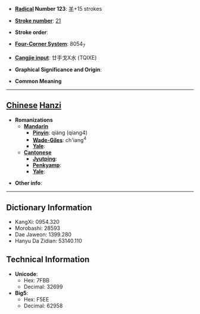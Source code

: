 * '''[[Wiktionary:Chinese radical index| Radical]] Number 123''': [[Wiktionary:Chinese radical index 羊|羊]]+15 strokes

* '''[[Wiktionary:Chinese total strokes index|Stroke number]]''': [[Wiktionary:Chinese total strokes index 21|21]]

* '''Stroke order''': 

* '''[[Wiktionary:Chinese four corner index|Four-Corner System]]''': 8054<sub>7</sub>

* '''[[Wiktionary:Chinese Cangjie index|Cangjie input]]''': 廿手戈X水 (TQIXE)

* '''Graphical Significance and Origin''': 

* '''Common Meaning'''

----

== [[Chinese]] [[Hanzi]] ==

* '''Romanizations'''
** '''[[Mandarin]]'''
*** '''[[Pinyin]]''': qiàng (qiang4)
*** '''[[Wade-Giles]]''': ch'iang<sup>4</sup>
*** '''[[Yale]]''': 
** '''[[Cantonese]]'''
*** '''[[Jyutping]]''':
*** '''[[Penkyamp]]''': 
*** '''[[Yale]]''': 

* '''Other info''': 

----

== Dictionary Information ==

* KangXi: 0954.320
* Morobashi: 28593
* Dae Jaweon: 1399.280
* Hanyu Da Zidian: 53140.110

== Technical Information ==

* '''Unicode''':
** Hex: 7FBB
** Decimal: 32699
* '''Big5''':
** Hex: F5EE
** Decimal: 62958